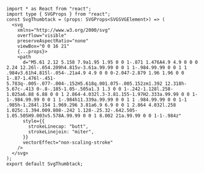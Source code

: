 ```tsx
import * as React from "react";
import type { SVGProps } from "react";
const SvgThumbtack = (props: SVGProps<SVGSVGElement>) => (
  <svg
    xmlns="http://www.w3.org/2000/svg"
    overflow="visible"
    preserveAspectRatio="none"
    viewBox="0 0 16 21"
    {...props}>
    <path
      d="M5.61 2.12 5.158 7.9a1.95 1.95 0 0 1-.871 1.476A4.9 4.9 0 0 0 2.24 12.26l-.054.209h4.815v-3.61a.99.99 0 0 1 1-.984.99.99 0 0 1 1 .984v3.61h4.815l-.054-.21a4.9 4.9 0 0 0-2.047-2.879 1.96 1.96 0 0 1-.87-1.476l-.451-5.783q-.005-.077-.004-.152H5.618q.001.075-.005.152zm1.392 12.318h-5.67c-.413 0-.8-.185-1.05-.505a1.3 1.3 0 0 1-.242-1.128l.258-1.025a6.88 6.88 0 0 1 2.864-4.032l.3-3.81.155-1.97H2.333a.99.99 0 0 1-1-.984.99.99 0 0 1 1-.984h11.339a.99.99 0 0 1 1 .984.99.99 0 0 1-1 .985h-1.284l.154 1.969.296 3.81a6.9 6.9 0 0 1 2.864 4.032l.258 1.025c.1.394.009.808-.242 1.128-.25.32-.642.505-1.05.505H9.003v5.578A.99.99 0 0 1 8.002 21a.99.99 0 0 1-1-.984z"
      style={{
        strokeLinecap: "butt",
        strokeLinejoin: "miter",
      }}
      vectorEffect="non-scaling-stroke"
    />
  </svg>
);
export default SvgThumbtack;

```